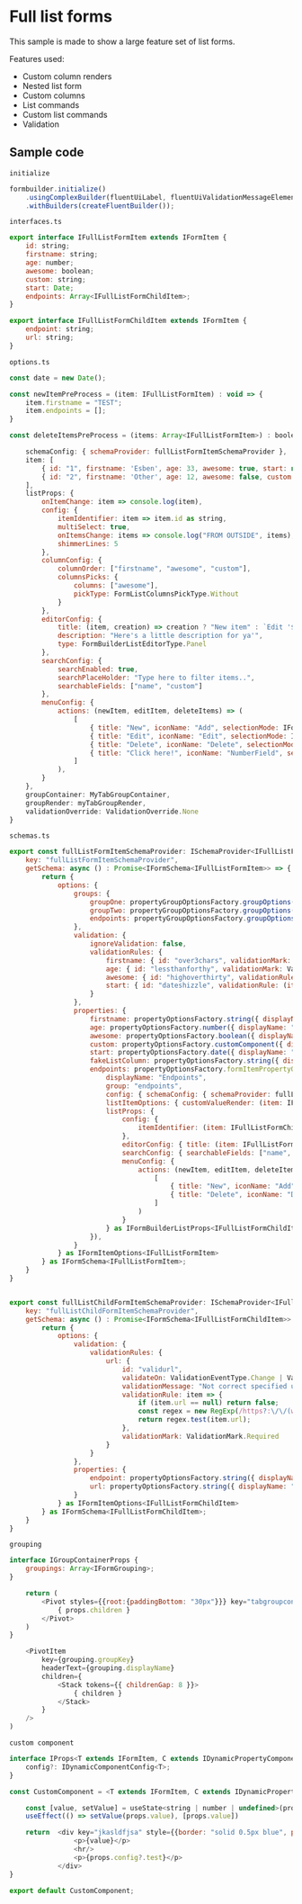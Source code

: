 <h1>Full list forms</h1>
<p>This sample is made to show a large feature set of list forms.</p>
<p>Features used:</p>
<ul>
    <li>Custom column renders</li>
    <li>Nested list form</li>
    <li>Custom columns</li>
    <li>List commands</li>
    <li>Custom list commands</li>
    <li>Validation</li>
</ul>  

<h2>Sample code</h2>  


```initialize```  
```js
formbuilder.initialize()
    .usingComplexBuilder(fluentUiLabel, fluentUiValidationMessageElement, FluentFormShimmer)
    .withBuilders(createFluentBuilder());
```

```interfaces.ts```  
```js
export interface IFullListFormItem extends IFormItem {
    id: string;
    firstname: string;
    age: number;
    awesome: boolean;
    custom: string;
    start: Date;
    endpoints: Array<IFullListFormChildItem>;
}

export interface IFullListFormChildItem extends IFormItem {
    endpoint: string;
    url: string;
}
```


```options.ts``` 
```js
const date = new Date();

const newItemPreProcess = (item: IFullListFormItem) : void => { 
    item.firstname = "TEST";
    item.endpoints = [];
}

const deleteItemsPreProcess = (items: Array<IFullListFormItem>) : boolean => (items.findIndex(_ => _.firstname === "Esben") < 0);

    schemaConfig: { schemaProvider: fullListFormItemSchemaProvider },
    item: [
        { id: "1", firstname: 'Esben', age: 33, awesome: true, start: new Date(2022,1,1), custom: "Something custom" } as IFullListFormItem,
        { id: "2", firstname: 'Other', age: 12, awesome: false, custom: "Come on!"  } as IFullListFormItem
    ],
    listProps: {
        onItemChange: item => console.log(item),
        config: { 
            itemIdentifier: item => item.id as string,
            multiSelect: true, 
            onItemsChange: items => console.log("FROM OUTSIDE", items),
            shimmerLines: 5
        },
        columnConfig: {
            columnOrder: ["firstname", "awesome", "custom"],
            columnsPicks: {
                columns: ["awesome"],
                pickType: FormListColumnsPickType.Without
            }
        },
        editorConfig: {
            title: (item, creation) => creation ? "New item" : `Edit '${item?.firstname}'`,
            description: "Here's a little description for ya'",
            type: FormBuilderListEditorType.Panel
        },
        searchConfig: {
            searchEnabled: true,
            searchPlaceHolder: "Type here to filter items..",
            searchableFields: ["name", "custom"]
        },
        menuConfig: {
            actions: (newItem, editItem, deleteItems) => (
                [
                    { title: "New", iconName: "Add", selectionMode: IFormBuilderListMenuItemSelectionMode.None | IFormBuilderListMenuItemSelectionMode.Single | IFormBuilderListMenuItemSelectionMode.Multi, action: () => newItem(newItemPreProcess) },
                    { title: "Edit", iconName: "Edit", selectionMode: IFormBuilderListMenuItemSelectionMode.Single, action: () => editItem() },
                    { title: "Delete", iconName: "Delete", selectionMode: IFormBuilderListMenuItemSelectionMode.Single | IFormBuilderListMenuItemSelectionMode.Multi, action: () => deleteItems(deleteItemsPreProcess) },
                    { title: "Click here!", iconName: "NumberField", selectionMode: IFormBuilderListMenuItemSelectionMode.Multi, action: items => alert(items.length) }
                ]
            ),
        }
    },
    groupContainer: MyTabGroupContainer,
    groupRender: myTabGroupRender,
    validationOverride: ValidationOverride.None
}
```



```schemas.ts```  
```js
export const fullListFormItemSchemaProvider: ISchemaProvider<IFullListFormItem> = {
    key: "fullListFormItemSchemaProvider",
    getSchema: async () : Promise<IFormSchema<IFullListFormItem>> => {
        return {
            options: {
                groups: {
                    groupOne: propertyGroupOptionsFactory.groupOptions({ displayName: "Basic" }),
                    groupTwo: propertyGroupOptionsFactory.groupOptions({ displayName: "Misc", groupProps: { collapsed: true } }),
                    endpoints: propertyGroupOptionsFactory.groupOptions({ displayName: "Endpoints", groupProps: { collapsed: true } }),
                },
                validation: {
                    ignoreValidation: false,
                    validationRules: {
                        firstname: { id: "over3chars", validationMark: ValidationMark.Required, validationRule: (item: IFullListFormItem) => item.firstname != undefined && item.firstname.length > 3, validationMessage: "Your name must be longer than 3 characters", validateOn: ValidationEventType.Blur | ValidationEventType.Manual },
                        age: { id: "lessthanforthy", validationMark: ValidationMark.Required, validationRule: (item: IFullListFormItem) => (item.age ?? 0) < 40, validationMessage: "You must be less than 40 years old", validateOn: ValidationEventType.Blur | ValidationEventType.Manual },
                        awesome: { id: "highoverthirty", validationRule: (item: IFullListFormItem) => !item.awesome || ((item.age ?? 0) > 30), validationMessage: "Only people over 30, can be awesome", validateOn: ValidationEventType.Change | ValidationEventType.Manual },
                        start: { id: "dateshizzle", validationRule: (item: IFullListFormItem) => item.start != null && item.start >= new Date(2021, 9, 1), validateOn: ValidationEventType.Blur | ValidationEventType.Change | ValidationEventType.Manual, validationMessage: "Start should be after '2021-10-1'" }
                    }
                },
                properties: {
                    firstname: propertyOptionsFactory.string({ displayName: "This name", group: "groupOne", config: { resizable: true }, description: "This is an explanation of what this property does..", listItemOptions: { isResizable: true, customValueRender: (item, onChange) => <>{<TextField value={item.firstname+""} onChange={(ev, val) => onChange({...item, ...{ firstname: val }})} />}</> } }),
                    age: propertyOptionsFactory.number({ displayName: "This age", group: "groupTwo", hideLabel: true, config: { allowNegativeNumbers: true } }),
                    awesome: propertyOptionsFactory.boolean({ displayName: "Are you awesome?", group: "groupTwo", config: { asToggle: true, textIfTrue: "Oh yearh", textIfFalse: "Nonono" }}),
                    custom: propertyOptionsFactory.customComponent({ displayName: "This is rendered by a custom component", group: "groupOne", config: { component: CustomComponent, test: "This is a static variable" }}),
                    start: propertyOptionsFactory.date({ displayName: "Start", group: "groupOne", config: { displayFormat: (date?: Date) => date?.toDateString() ?? "", minDate: (item: IFullListFormItem) => new Date() }, listItemOptions: { customValueRender: item => <>{item.start?.toDateString()}</> } }),
                    fakeListColumn: propertyOptionsFactory.string({ displayName: "Fake list column", group: "groupOne", hide: (item: IFullListFormItem) => true, listItemOptions: { customValueRender: item => <>{<div onClick={() => alert(item.age)} style={{ cursor: "pointer", backgroundColor: (item.age ?? 0) > 15 ? "green" : "red", height: "100%"}}></div> }</> }} ),
                    endpoints: propertyOptionsFactory.formItemPropertyOption<IFullListFormItem>({ 
                        displayName: "Endpoints", 
                        group: "endpoints",
                        config: { schemaConfig: { schemaProvider: fullListChildFormItemSchemaProvider as any } },
                        listItemOptions: { customValueRender: (item: IFullListFormItem) => <>{item.endpoints?.length ?? 0}</> } as any, // TODO: this 'as any' should'nt be needed? (ewi) (in 'MyFormItemSchemaProvider' it works!)
                        listProps: { 
                            config: {
                                itemIdentifier: (item: IFullListFormChildItem) => item.endpoint as string,
                            },
                            editorConfig: { title: (item: IFullListFormChildItem) => `Edit: ${item?.endpoint}`, type: FormBuilderListEditorType.Dialog },
                            searchConfig: { searchableFields: ["name", "url"], searchEnabled: true, searchPlaceHolder: "Filter endpoints.." },
                            menuConfig: {
                                actions: (newItem, editItem, deleteItems) => (
                                    [
                                        { title: "New", iconName: "Add", selectionMode: IFormBuilderListMenuItemSelectionMode.None | IFormBuilderListMenuItemSelectionMode.Single | IFormBuilderListMenuItemSelectionMode.Multi, action: () => newItem() },
                                        { title: "Delete", iconName: "Delete", selectionMode: IFormBuilderListMenuItemSelectionMode.Single, action: () => deleteItems() },
                                    ]
                                )
                            }
                        } as IFormBuilderListProps<IFullListFormChildItem>,
                    }),
                } 
            } as IFormItemOptions<IFullListFormItem>
        } as IFormSchema<IFullListFormItem>;
    }
}


export const fullListChildFormItemSchemaProvider: ISchemaProvider<IFullListFormChildItem> = {
    key: "fullListChildFormItemSchemaProvider",
    getSchema: async () : Promise<IFormSchema<IFullListFormChildItem>> => {
        return {
            options: {
                validation: {
                    validationRules: {
                        url: {
                            id: "validurl",
                            validateOn: ValidationEventType.Change | ValidationEventType.Blur | ValidationEventType.Manual,
                            validationMessage: "Not correct specified url",
                            validationRule: item => {
                                if (item.url == null) return false;
                                const regex = new RegExp(/https?:\/\/(www\.)?[-a-zA-Z0-9@:%._+~#=]{1,256}\.[a-zA-Z0-9()]{1,6}\b([-a-zA-Z0-9()@:%_+.~#?&//=]*)?/gi);
                                return regex.test(item.url);
                            },
                            validationMark: ValidationMark.Required
                        }
                    }
                },
                properties: {
                    endpoint: propertyOptionsFactory.string({ displayName: "Endpoint", config: { resizable: true }, description: "This is an explanation of what this property does..", listItemOptions: { isResizable: true } }),
                    url: propertyOptionsFactory.string({ displayName: "Url", config: { resizable: true }, description: "This is an explanation of what this property does..", listItemOptions: { isResizable: true } })
                } 
            } as IFormItemOptions<IFullListFormChildItem>
        } as IFormSchema<IFullListFormChildItem>;
    }
}
```

```grouping```
```js
interface IGroupContainerProps {
    groupings: Array<IFormGrouping>;
}

    return (
        <Pivot styles={{root:{paddingBottom: "30px"}}} key="tabgroupcontainer">
            { props.children }
        </Pivot>
    )
}

    <PivotItem
        key={grouping.groupKey}
        headerText={grouping.displayName}
        children={
            <Stack tokens={{ childrenGap: 8 }}>
                { children }
            </Stack>
        }
    />
)

```


```custom component```
```js
interface IProps<T extends IFormItem, C extends IDynamicPropertyComponentConfig<T>> extends IPropertyRenderProps<T, C, string | number | undefined> { 
	config?: IDynamicComponentConfig<T>;
}

const CustomComponent = <T extends IFormItem, C extends IDynamicPropertyComponentConfig<T>>(props: PropsWithChildren<IProps<T, C>>) : ReactElement | null => {

	const [value, setValue] = useState<string | number | undefined>(props.value);
	useEffect(() => setValue(props.value), [props.value])

    return  <div key="jkasldfjsa" style={{border: "solid 0.5px blue", padding: "20px 20px 20px 50px"}}>
				<p>{value}</p>
				<hr/>
				<p>{props.config?.test}</p>
			</div>
}

export default CustomComponent;
```